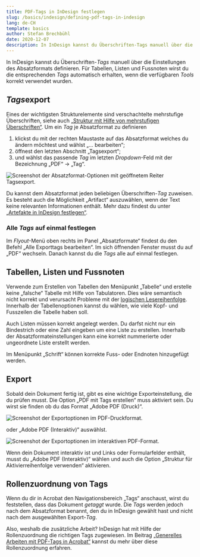 ```yaml
---
title: PDF-Tags in InDesign festlegen
slug: /basics/indesign/defining-pdf-tags-in-indesign
lang: de-CH
template: basics
author: Stefan Brechbühl
date: 2020-12-07
description: In InDesign kannst du Überschriften-Tags manuell über die Einstellungen des Absatzformats definieren. Für Tabellen, Listen und Fussnoten wirst du die entsprechenden Tags automatisch erhalten, wenn die verfügbaren Tools korrekt verwendet wurden.
---
```


In InDesign kannst du Überschriften-*Tags* manuell über die Einstellungen des Absatzformats definieren. Für Tabellen, Listen und Fussnoten wirst du die entsprechenden *Tags* automatisch erhalten, wenn die verfügbaren *Tools* korrekt verwendet wurden.

## *Tags*export

Eines der wichtigsten Strukturelemente sind verschachtelte mehrstufige Überschriften, siehe auch [„Struktur mit Hilfe von mehrstufigen Überschriften“](/de/basics/general/structure-with-the-help-of-multi-level-headings/). Um ein *Tag* je Absatzformat zu definieren

1. klickst du mit der rechten Maustaste auf das Absatzformat welches du ändern möchtest und wählst „… bearbeiten“;
2. öffnest den letzten Abschnitt „Tagsexport“;
3. und wählst das passende *Tag* im letzten *Dropdown*-Feld mit der Bezeichnung „PDF“ → „Tag“.

![Screenshot der Absatzformat-Optionen mit geöffnetem Reiter Tagsexport.](indesign_tagsexport.png)

Du kannst dem Absatzformat jeden beliebigen Überschriften-*Tag* zuweisen. Es besteht auch die Möglichkeit „Artifact“ auszuwählen, wenn der Text keine relevanten Informationen enthält. Mehr dazu findest du unter [„Artefakte in InDesign festlegen“](/de/basics/indesign/defining-artifacts-in-indesign/).

### Alle *Tags* auf einmal festlegen

Im *Flyout*-Menü oben rechts im Panel „Absatzformate“ findest du den Befehl „Alle Exporttags bearbeiten“. Im sich öffnenden Fenster musst du auf „PDF“ wechseln. Danach kannst du die *Tags* alle auf einmal festlegen.

## Tabellen, Listen und Fussnoten

Verwende zum Erstellen von Tabellen den Menüpunkt „Tabelle“ und erstelle keine „falsche“ Tabelle mit Hilfe von Tabulatoren. Dies wäre semantisch nicht korrekt und verursacht Probleme mit der [logischen Lesereihenfolge](/de/glossary/#logische-lesereihenfolge). Innerhalb der Tabellenoptionen kannst du wählen, wie viele Kopf- und Fusszeilen die Tabelle haben soll.

Auch Listen müssen korrekt angelegt werden. Du darfst nicht nur ein Bindestrich oder eine Zahl eingeben um eine Liste zu erstellen. Innerhalb der Absatzformateinstellungen kann eine korrekt nummerierte oder ungeordnete Liste erstellt werden.

Im Menüpunkt „Schrift“ können korrekte Fuss- oder Endnoten hinzugefügt werden.

## Export

Sobald dein Dokument fertig ist, gibt es eine wichtige Exporteinstellung, die du prüfen musst. Die Option „PDF mit Tags erstellen“ muss aktiviert sein. Du wirst sie finden ob du das Format „Adobe PDF (Druck)“.

![Screenshot der Exportoptionen im PDF-Druckformat.](indesign_pdf_export_druck.png)

oder „Adobe PDF (Interaktiv)“ auswählst.

![Screenshot der Exportoptionen im interaktiven PDF-Format.](indesign_pdf_export_interaktiv.png)

Wenn dein Dokument interaktiv ist und Links oder Formularfelder enthält, musst du „Adobe PDF (Interaktiv)“ wählen und auch die Option „Struktur für Aktivierreihenfolge verwenden“ aktivieren.

## Rollenzuordnung von Tags

Wenn du dir in Acrobat den Navigationsbereich „Tags“ anschaust, wirst du feststellen, dass das Dokument *getaggt* wurde. Die *Tags* werden jedoch nach dem Absatzformat benannt, den du in InDesign gewählt hast und nicht nach dem ausgewählten Export-*Tag*.

Also, weshalb die zusätzliche Arbeit? InDesign hat mit Hilfe der Rollenzuordnung die richtigen Tags zugewiesen. Im Beitrag [„Generelles Arbeiten mit PDF-Tags in Acrobat“](/de/basics/general/general-working-with-pdf-tags-in-acrobat/#standardisierte-tags-und-tags-mit-rollenzuordnung) kannst du mehr über diese Rollenzuordnung erfahren.